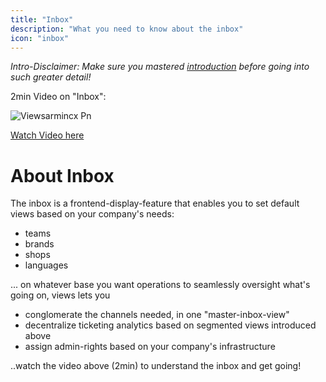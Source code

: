```yaml
---
title: "Inbox"
description: "What you need to know about the inbox"
icon: "inbox"
---
```


_Intro-Disclaimer: Make sure you mastered _[_introduction_](https://docs.armin.cx/introduction)_ before going into such greater detail\!_

2min Video on "Inbox":

![Viewsarmincx Pn](/images/viewsarmincx.png)

[Watch Video here](https://www.loom.com/share/86683ebf11d7434c96a10aaf6a1effe8?sid=cb8bc5c5-5d22-4056-9efd-42c59d77ddc2)

# **About Inbox**

The inbox is a frontend-display-feature that enables you to set default views based on your company's needs:

- teams 
- brands
- shops
- languages

... on whatever base you want operations to seamlessly oversight what's going on, views lets you

- conglomerate the channels needed, in one "master-inbox-view"
- decentralize ticketing analytics based on segmented views introduced above
- assign admin-rights based on your company's infrastructure

..watch the video above (2min) to understand the inbox and get going\!